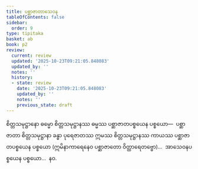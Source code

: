 ```yaml
---
title: ပစ္ဆာဇာတာသေဝန
tableOfContents: false
sidebar:
  order: 9
type: tipitaka
basket: ab
book: p2
review:
  current: review
  updated: '2025-10-23T09:21:05.848083'
  updated_by: ''
  notes: ''
  history:
  - state: review
    date: '2025-10-23T09:21:05.848083'
    updated_by: ''
    notes: ''
    previous_state: draft
---
```



<ReviewStatus review={frontmatter.review} showDetails={true} />

<HypothesisAnnotation frontmatter={frontmatter} />

<DynamicBreadcrumb />

<Division number="220" book="p2" e="ch" v="38" p="139">

<Paragraph number="2864" book="p2">
စိတ္တသမုဋ္ဌာနော ဓမ္မော စိတ္တသမုဋ္ဌာနဿ ဓမ္မဿ ပစ္ဆာဇာတပစ္စယေန ပစ္စယော—  ပစ္ဆာဇာတာ စိတ္တသမုဋ္ဌာနာ ခန္ဓာ ပုရေဇာတဿ ဣမဿ စိတ္တသမုဋ္ဌာနဿ ကာယဿ ပစ္ဆာဇာတပစ္စယေန ပစ္စယော (ဣမိနာကာရေနေဝ ပစ္ဆာဇာတော ဝိတ္ထာရေတဗ္ဗော)…  အာသေဝနပစ္စယေန ပစ္စယော…  နဝ.
</Paragraph>
</Division>